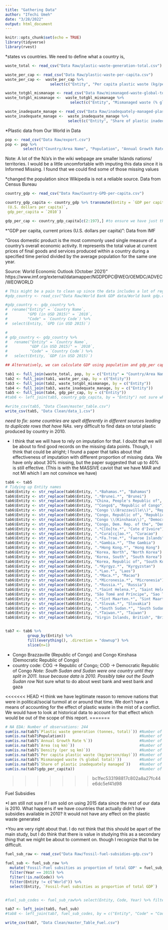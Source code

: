 ```yaml
---
title: "Gathering Data"
author: "Ifechi Umeh"
date: "3/28/2022"
output: html_document
---
```


```r
knitr::opts_chunk$set(echo = TRUE)
library(tidyverse)
library(rvest)
```


*states vs countries. We need to define what a country is,

```r
waste_total <- read_csv("Data Raw/plastic-waste-generation-total.csv")

waste_per_cap <- read_csv("Data Raw/plastic-waste-per-capita.csv")
waste_per_cap <-  waste_per_cap %>% 
                    select(c("Entity", "Per capita plastic waste (kg/person/day)"))

waste_totgbl_mismanage <- read_csv("Data Raw/mismanaged-waste-global-total.csv")
waste_totgbl_mismanage <-  waste_totgbl_mismanage %>% 
                             select(c("Entity", "Mismanaged waste (% global total)"))

waste_inadequate_manage <- read_csv("Data Raw/inadequately-managed-plastic.csv")
waste_inadequate_manage <-  waste_inadequate_manage %>% 
                            select(c("Entity", "Share of plastic inadequately managed"))
```

*Plastic data from Our World in Data

```r
pop <- read_csv("Data Raw/export.csv")
pop <- pop %>% 
        select(c("Country/Area Name", "Population", "Annual Growth Rate %", "Area (sq km)", "Density (per sq km)"))
```

Note: A lot of the N/a's in the wiki webpage are smaller Islands nations/ territories. I would be a little uncomfortable with imputing this data since it is Informed Missing. I found that we could find some of those missing values

*changed the population since Wikipedia is not a reliable source. Data from Census Bureau



```r
country_gdp <- read_csv("Data Raw/Country-GPD-per-capita.csv")

country_gdp_capita <- country_gdp %>% transmute(Entity = `GDP per capita, current prices
 (U.S. dollars per capita)`,
 gdp_per_capita = `2010`)

gdp_per_cap <- country_gdp_capita[c(2:197),] #to ensure we have just the countries and not regions
```

*"GDP per capita, current prices (U.S. dollars per capita)": Data from IMF

"Gross domestic product is the most commonly used single measure of a country's overall economic activity. It represents the total value at current prices of final goods and services produced within a country during a specified time period divided by the average population for the same one year.

Source: World Economic Outlook (October 2021)" https://www.imf.org/external/datamapper/NGDPDPC@WEO/OEMDC/ADVEC/WEOWORLD 


```r
# This might be a pain to clean up since the data includes a lot of regions but we are concentrating on individual countries.
#gdp_country <- read_csv("Data Raw/World Bank GDP data/World bank gdp.csv") 

#gdp_country <- gdp_country %>% 
#  rename("Entity" = `Country Name`,
#         "GPD (in USD 2015)" = `2010`,
#         "Code" = `Country Code`) %>% 
#  select(Entity, `GPD (in USD 2015)`)

# 
# gdp_country <- gdp_country %>% 
#   rename("Entity" = `Country Name`,
#          "GDP (in USD 2015)" = `2010`,
#          "Code" = `Country Code`) %>% 
#   select(Entity, `GDP (in USD 2015)`)

## Alternatively, we can calculate GDP using population and gdp_per capita
```

```r
tab1 <- full_join(waste_total, pop, by = c("Entity" = "Country/Area Name"))
tab2 <- full_join(tab1, waste_per_cap, by = c("Entity"))
tab3 <- full_join(tab2, waste_totgbl_mismanage, by = c("Entity"))
tab4 <- full_join(tab3, waste_inadequate_manage, by = c("Entity"))
tab5 <- full_join(tab4, gdp_per_cap, by = c("Entity"))
#tab6 <- left_join(tab5, country_gdp_capita, by = "Entity") not sure what year is the USD in.
```

```r
#write_csv(tab5, "Data Clean/master_table.csv")
write_csv(tab5, "Data Clean/data_1.csv")
```

*need to fix: some countries are spelt differently in different sources leading to duplicate rows that have NAs.
*very difficult to find data on total plastic produced by country in 2010.

+ I think that we will have to rely on imputation for that. I doubt that we will be about to find good records on the missing data points. Though, I think that could be alright; I found a paper that talks about that effectiveness of imputation with different proportion of missing data. We have only about 30% missing, but the paper suggested that up to 40% is still effective. (This is with the MASSIVE caviot that we have MAR and not MI which I am not convince we have)



```r
tab6 <- tab5
# Tidying up Entity names
tab6$Entity <- str_replace(tab6$Entity, ".*Bahamas.*", "Bahamas")
tab6$Entity <- str_replace(tab6$Entity, ".*Brunei.*", "Brunei")
tab6$Entity <- str_replace(tab6$Entity, "China, People's Republic of", "China")
tab6$Entity <- str_replace(tab6$Entity, "^Congo$", "Republic of Congo")
tab6$Entity <- str_replace(tab6$Entity, "Congo \\(Brazzaville\\)", "Republic of Congo")
tab6$Entity <- str_replace(tab6$Entity, "Congo, Republic of", "Republic of Congo")
tab6$Entity <- str_replace(tab6$Entity, "Congo \\(Kinshasa\\)", "Democratic Republic of Congo")
tab6$Entity <- str_replace(tab6$Entity, "Congo, Dem. Rep. of the", "Democratic Republic of Congo")
tab6$Entity <- str_replace(tab6$Entity, ".*C[ôo]te.*", "Cote d'Ivoire")
tab6$Entity <- str_replace(tab6$Entity, ".*Cura[cç]ao.*", "Curacao")
tab6$Entity <- str_replace(tab6$Entity, ".*Fa.?roe.*", "Faeroe Islands")
tab6$Entity <- str_replace(tab6$Entity, ".*Gambia.*", "The Gambia")
tab6$Entity <- str_replace(tab6$Entity, ".*Hong Kong.*", "Hong Kong")
tab6$Entity <- str_replace(tab6$Entity, "Korea, North", "North Korea")
tab6$Entity <- str_replace(tab6$Entity, "Korea, South", "South Korea")
tab6$Entity <- str_replace(tab6$Entity, "Korea, Republic of", "South Korea")
tab6$Entity <- str_replace(tab6$Entity, ".*Kyrgyz.*", "Kyrgyzstan")
tab6$Entity <- str_replace(tab6$Entity, ".*Lao.*", "Laos")
tab6$Entity <- str_replace(tab6$Entity, ".*Maca.*", "Macao")
tab6$Entity <- str_replace(tab6$Entity, ".*Micronesia.*", "Micronesia")
tab6$Entity <- str_replace(tab6$Entity, ".*Russia.*", "Russia")
tab6$Entity <- str_replace(tab6$Entity, ".*Saint Helena.*", "Saint Helena")
tab6$Entity <- str_replace(tab6$Entity, "São Tomé and Príncipe", "Sao Tome and Principe")
tab6$Entity <- str_replace(tab6$Entity, ".*Sint Maarten.*", "Sint Maarten")
tab6$Entity <- str_replace(tab6$Entity, ".*Slovak.*", "Slovakia")
tab6$Entity <- str_replace(tab6$Entity, ".*South Sudan.*", "South Sudan")  # South Sudan may need to be removed
tab6$Entity <- str_replace(tab6$Entity, ".*Taiwan.*", "Taiwan")
tab6$Entity <- str_replace(tab6$Entity, "Virgin Islands, British", "British Virgin Islands")


tab7 <- tab6 %>% 
          group_by(Entity) %>% 
          fill(everything(), .direction = "downup") %>% 
          slice(n=1)
```

* Congo Brazzaville (Republic of Congo) and Congo Kinshasa (Democratic Republic of Congo)
* country code: COG -> Republic of Congo; COD -> Democratic Republic of Congo
*Note: South Sudan and Sudan were one country until they split in 2011. Issue because data is 2010. Possibly take out the South Sudan row
*Not sure what to do about west bank and west bank and gaza

<<<<<<< HEAD
+I think we have legitimate reason to remove nations that were in political/social turmoil at or around that time. We don't have a means of accounting for the effect of plastic waste in the mist of a conflict. We would have to look at historical data to account for that effect which would be out of the scope of this report. 
=======

```r
# NA EDA: Number of observations: 244
sum(is.na(tab7$`Plastic waste generation (tonnes, total)`)) #Number of NAs: 76; proportion missing: 0.3114754
sum(is.na(tab7$Population))                                 #Number of NAs: 17; proportion missing: 0.06967213
sum(is.na(tab7$`Annual Growth Rate %`))                     #Number of NAs: 18; proportion missing: 0.07377049 #US missing 
sum(is.na(tab7$`Area (sq km)`))                             #Number of NAs: 17; proportion missing: 0.06967213
sum(is.na(tab7$`Density (per sq km)`))                      #Number of NAs: 17; proportion missing: 0.06967213
sum(is.na(tab7$`Per capita plastic waste (kg/person/day)`)) #Number of NAs: 58; proportion missing: 0.2377049
sum(is.na(tab7$`Mismanaged waste (% global total)`))        #Number of NAs: 58; proportion missing: 0.2377049
sum(is.na(tab7$`Share of plastic inadequately managed`))    #Number of NAs: 58; proportion missing: 0.2377049
sum(is.na(tab7$gdp_per_capita))                             #Number of NAs: 48; proportion missing: 0.1967213
```



>>>>>>> bc1fec533198817c802a8a27fc44e6dc5ef41d98

Fuel Subsidies  

*I am still not sure if I am sold on using 2015 data since the rest of our data is 2010. What happens if we have countries that actually didn't have subsidies available in 2010? It would not have any effect on the plastic waste generated 

+You are very right about that. I do not think that this should be apart of the main study, but I do think that there is value in studying this as a secondary thing that we might be about to comment on. though I recognize that to be difficult.
```r
fuel_sub_raw <- read_csv("Data Raw/fossil-fuel-subsidies-gdp.csv") 

fuel_sub <- fuel_sub_raw %>% 
  mutate('Fossil-Fuel subsities as proportion of total GDP' = fuel_sub_raw$`12.c.1 - Fossil-fuel subsidies (consumption and production) as a proportion of total GDP (%) - ER_FFS_CMPT_GDP`) %>% 
  filter(Year == 2015) %>% 
  filter(!is.na(Code)) %>% 
  filter(Entity != c("World")) %>% 
  select(Entity, `Fossil-Fuel subsities as proportion of total GDP`)


#fuel_sub_codes <- fuel_sub_raw%>% select(Entity, Code, Year) %>% filter(Year == 2015) %>% select(!Year)

tab7 <- left_join(tab5, fuel_sub)
#tab8 <- left_join(tab7, fuel_sub_codes, by = c("Entity", "Code" = "Code"))

write_csv(tab7, "Data Clean/master_Table_Fuel.csv")

```





